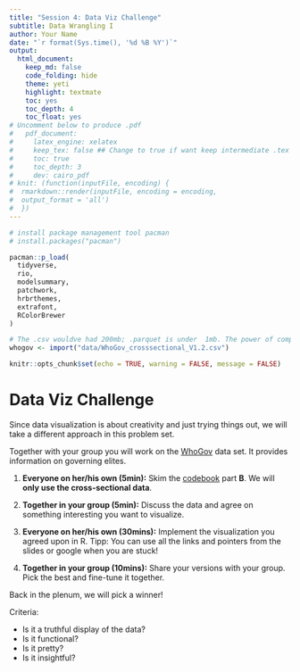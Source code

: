 ```yaml
---
title: "Session 4: Data Viz Challenge"
subtitle: Data Wrangling I
author: Your Name
date: "`r format(Sys.time(), '%d %B %Y')`"
output:
  html_document:
    keep_md: false
    code_folding: hide
    theme: yeti
    highlight: textmate
    toc: yes
    toc_depth: 4
    toc_float: yes
# Uncomment below to produce .pdf
#   pdf_document:
#     latex_engine: xelatex
#     keep_tex: false ## Change to true if want keep intermediate .tex file
#     toc: true
#     toc_depth: 3
#     dev: cairo_pdf
# knit: (function(inputFile, encoding) {
#  rmarkdown::render(inputFile, encoding = encoding,
#  output_format = 'all')
#  })
---
```


```r
# install package management tool pacman
# install.packages("pacman")

pacman::p_load(
  tidyverse,
  rio,
  modelsummary,
  patchwork,
  hrbrthemes,
  extrafont,
  RColorBrewer
)

# The .csv wouldve had 200mb; .parquet is under  1mb. The power of compression.
whogov <- import("data/WhoGov_crosssectional_V1.2.csv")

knitr::opts_chunk$set(echo = TRUE, warning = FALSE, message = FALSE)
```

# Data Viz Challenge

Since data visualization is about creativity and just trying things out,
we will take a different approach in this problem set. 

Together with your group you will work on the [WhoGov](https://politicscentre.nuffield.ox.ac.uk/whogov-dataset/) data set. 
It provides information on governing elites. 

1. **Everyone on her/his own (5min):** Skim the [codebook](https://politicscentre.nuffield.ox.ac.uk/media/4117/whogov_codebook.pdf)
part **B**. We will **only use the cross-sectional data**.

2. **Together in your group (5min):** Discuss the data and agree on something
interesting you want to visualize. 

3. **Everyone on her/his own (30mins):** Implement the visualization you agreed
 upon in R. Tipp: You can use all the links and pointers from the slides or google
 when you are stuck!

4. **Together in your group (10mins):** Share your versions with your group. Pick the best and fine-tune it together. 


Back in the plenum, we will pick a winner!

Criteria:

- Is it a truthful display of the data?
- Is it functional?
- Is it pretty?
- Is it insightful?



